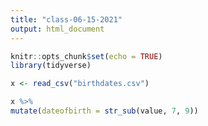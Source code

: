 ```yaml
---
title: "class-06-15-2021"
output: html_document
---
```


```r
knitr::opts_chunk$set(echo = TRUE)
library(tidyverse)
```
```r

x <- read_csv("birthdates.csv")
```


```r
x %>% 
mutate(dateofbirth = str_sub(value, 7, 9))
```

